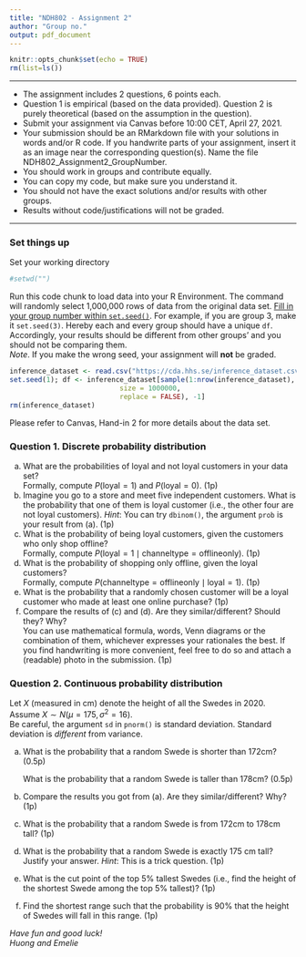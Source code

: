 ```yaml
---
title: "NDH802 - Assignment 2"
author: "Group no."
output: pdf_document
---
```


```r
knitr::opts_chunk$set(echo = TRUE)
rm(list=ls())
```

------------------------------------------------------------------------

-   The assignment includes 2 questions, 6 points each.
-   Question 1 is empirical (based on the data provided). Question 2 is purely theoretical (based on the assumption in the question).
-   Submit your assignment via Canvas before 10:00 CET, April 27, 2021.
-   Your submission should be an RMarkdown file with your solutions in words and/or R code. If you handwrite parts of your assignment, insert it as an image near the corresponding question(s). Name the file NDH802_Assignment2_GroupNumber.
-   You should work in groups and contribute equally.
-   You can copy my code, but make sure you understand it.
-   You should not have the exact solutions and/or results with other groups.
-   Results without code/justifications will not be graded.

------------------------------------------------------------------------

### Set things up

Set your working directory

```r
#setwd("")
```

Run this code chunk to load data into your R Environment. The command will randomly select 1,000,000 rows of data from the original data set. [Fill in your group number within `set.seed()`]{.ul}. For example, if you are group 3, make it `set.seed(3)`. Hereby each and every group should have a unique `df`. Accordingly, your results should be different from other groups' and you should not be comparing them.\
*Note*. If you make the wrong seed, your assignment will **not** be graded.

```r
inference_dataset <- read.csv("https://cda.hhs.se/inference_dataset.csv")
set.seed(1); df <- inference_dataset[sample(1:nrow(inference_dataset),
                           size = 1000000,
                           replace = FALSE), -1]
rm(inference_dataset)
```

Please refer to Canvas, Hand-in 2 for more details about the data set.

\newpage

### Question 1. Discrete probability distribution

(a) What are the probabilities of loyal and not loyal customers in your data set?\
    Formally, compute $P(\text{loyal} = 1)$ and $P(\text{loyal} = 0)$. (1p)
(b) Imagine you go to a store and meet five independent customers. What is the probability that one of them is loyal customer (i.e., the other four are not loyal customers). *Hint*: You can try `dbinom()`, the argument `prob` is your result from (a). (1p)
(c) What is the probability of being loyal customers, given the customers who only shop offline?\
    Formally, compute $P(\text{loyal} = 1 \mid \text{channeltype} = \text{offlineonly})$. (1p)
(d) What is the probability of shopping only offline, given the loyal customers?\
    Formally, compute $P(\text{channeltype} = \text{offlineonly}\mid \text{loyal} = 1)$. (1p)
(e) What is the probability that a randomly chosen customer will be a loyal customer who made at least one online purchase? (1p)
(f) Compare the results of (c) and (d). Are they similar/different? Should they? Why?\
    You can use mathematical formula, words, Venn diagrams or the combination of them, whichever expresses your rationales the best. If you find handwriting is more convenient, feel free to do so and attach a (readable) photo in the submission. (1p)

### Question 2. Continuous probability distribution

Let $X$ (measured in cm) denote the height of all the Swedes in 2020. Assume $X \sim N(\mu = 175, \sigma^2 = 16)$.\
Be careful, the argument `sd` in `pnorm()` is standard deviation. Standard deviation is *different* from variance.

(a) What is the probability that a random Swede is shorter than 172cm? (0.5p)

    What is the probability that a random Swede is taller than 178cm? (0.5p)

(b) Compare the results you got from (a). Are they similar/different? Why? (1p)

(c) What is the probability that a random Swede is from 172cm to 178cm tall? (1p)

(d) What is the probability that a random Swede is exactly 175 cm tall? Justify your answer. *Hint*: This is a trick question. (1p)

(e) What is the cut point of the top 5% tallest Swedes (i.e., find the height of the shortest Swede among the top 5% tallest)? (1p)

(f) Find the shortest range such that the probability is 90% that the height of Swedes will fall in this range. (1p)

\vfill

*Have fun and good luck!*\
*Huong and Emelie*
